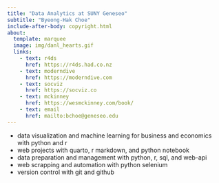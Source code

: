 ```yaml
---
title: "Data Analytics at SUNY Geneseo" 
subtitle: "Byeong-Hak Choe"
include-after-body: copyright.html
about:
  template: marquee
  image: img/danl_hearts.gif
  links:
    - text: r4ds 
      href: https://r4ds.had.co.nz
    - text: moderndive
      href: https://moderndive.com
    - text: socviz
      href: https://socviz.co
    - text: mckinney
      href: https://wesmckinney.com/book/
    - text: email
      href: mailto:bchoe@geneseo.edu
---
```


- data visualization and machine learning for business and economics with python and r
- web projects with quarto, r markdown, and python notebook
- data preparation and management with python, r, sql, and web-api
- web scrapping and automation with python selenium
- version control with git and github


<br><br>
<br><br>
<br><br>
